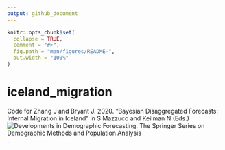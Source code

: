 ```yaml
---
output: github_document
---
```


<!-- README.md is generated from README.Rmd. Please edit that file -->

```r
knitr::opts_chunk$set(
  collapse = TRUE,
  comment = "#>",
  fig.path = "man/figures/README-",
  out.width = "100%"
)
```
# iceland_migration

Code for Zhang J and Bryant J. 2020. "Bayesian Disaggregated Forecasts: Internal Migration in Iceland" in S Mazzuco and Keilman N (Eds.) ![Developments in Demographic Forecasting. The Springer Series on Demographic Methods and Population Analysis](https://www.springer.com/gp/book/9783030424718).

